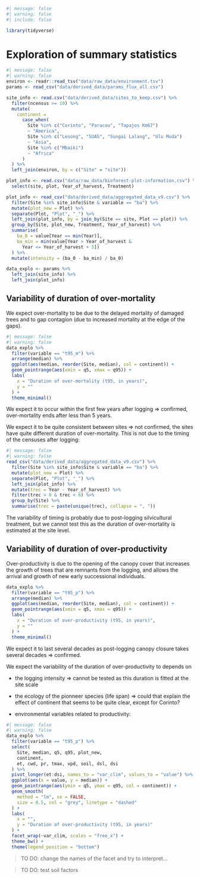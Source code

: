 ```r
#| message: false
#| warning: false
#| include: false

library(tidyverse)
```

# Exploration of summary statistics {.unnumbered}


```r
#| message: false
#| warning: false
environ <- readr::read_tsv("data/raw_data/environment.tsv")
params <- read_csv("data/derived_data/params_flux_all.csv")

site_info <- read.csv("data/derived_data/sites_to_keep.csv") %>%
  filter(ncensus >= 10) %>%
  mutate(
    continent =
      case_when(
        Site %in% c("Corinto", "Paracou", "Tapajos Km67")
        ~ "America",
        Site %in% c("Lesong", "SUAS", "Sungai Lalang", "Ulu Muda")
        ~ "Asia",
        Site %in% c("Mbaiki")
        ~ "Africa"
      )
  ) %>%
  left_join(environ, by = c("Site" = "site"))

plot_info <- read.csv("data/raw_data/bioforest-plot-information.csv") %>%
  select(site, plot, Year_of_harvest, Treatment)

plot_info <- read_csv("data/derived_data/aggregated_data_v9.csv") %>%
  filter(Site %in% site_info$Site & variable == "ba") %>%
  mutate(plot_new = Plot) %>%
  separate(Plot, "Plot", "_") %>%
  left_join(plot_info, by = join_by(Site == site, Plot == plot)) %>%
  group_by(Site, plot_new, Treatment, Year_of_harvest) %>%
  summarise(
    ba_0 = value[Year == min(Year)],
    ba_min = min(value[Year > Year_of_harvest &
      Year <= Year_of_harvest + 5])
  ) %>%
  mutate(intensity = (ba_0 - ba_min) / ba_0)

data_explo <- params %>%
  left_join(site_info) %>%
  left_join(plot_info)
```

## Variability of duration of over-mortality

We expect over-mortality to be due to the delayed mortality of damaged trees and to gap contagion (due to increased mortality at the edge of the gaps).

```r
#| message: false
#| warning: false
data_explo %>%
  filter(variable == "t95_m") %>%
  arrange(median) %>%
  ggplot(aes(median, reorder(Site, median), col = continent)) +
  geom_pointrange(aes(xmin = q5, xmax = q95)) +
  labs(
    x = "Duration of over-mortality (t95, in years)",
    y = ""
  ) +
  theme_minimal()
```

We expect it to occur within the first few years after logging => confirmed, over-mortality ends after less than 5 years.

We expect it to be quite consistent between sites => not confirmed, the sites have quite different duration of over-mortality.
This is not due to the timing of the censuses after logging: 

```r
#| message: false
#| warning: false
read_csv("data/derived_data/aggregated_data_v9.csv") %>%
  filter(Site %in% site_info$Site & variable == "ba") %>%
  mutate(plot_new = Plot) %>%
  separate(Plot, "Plot", "_") %>%
  left_join(plot_info) %>%
  mutate(trec = Year - Year_of_harvest) %>%
  filter(trec > 0 & trec < 6) %>%
  group_by(Site) %>%
  summarise(trec = paste(unique(trec), collapse = ", "))
```

The variability of timing is probably due to post-logging silvicultural treatment, but we cannot test this as the duration of over-mortality is estimated at the site level.


## Variability of duration of over-productivity

Over-productivity is due to the opening of the canopy cover that increases the growth of trees that are remnants from the logging, and allows the arrival and growth of new early successional individuals.


```r
data_explo %>%
  filter(variable == "t95_p") %>%
  arrange(median) %>%
  ggplot(aes(median, reorder(Site, median), col = continent)) +
  geom_pointrange(aes(xmin = q5, xmax = q95)) +
  labs(
    x = "Duration of over-productivity (t95, in years)",
    y = ""
  ) +
  theme_minimal()
```


We expect it to last several decades as post-logging canopy closure takes several decades => confirmed.

We expect the variability of the duration of over-productivity to depends on 

* the logging intensity => cannot be tested as this duration is fitted at the site scale

* the ecology of the pionneer species (life span) => could that explain the effect of continent that seems to be quite clear, except for Corinto?

* environmental variables related to productivity:

```r
#| message: false
#| warning: false
data_explo %>%
  filter(variable == "t95_p") %>%
  select(
    Site, median, q5, q95, plot_new,
    continent,
    et, cwd, pr, tmax, vpd, soil, dsl, dsi
  ) %>%
  pivot_longer(et:dsi, names_to = "var_clim", values_to = "value") %>%
  ggplot(aes(x = value, y = median)) +
  geom_pointrange(aes(ymin = q5, ymax = q95, col = continent)) +
  geom_smooth(
    method = "lm", se = FALSE,
    size = 0.5, col = "grey", linetype = "dashed"
  ) +
  labs(
    x = "",
    y = "Duration of over-productivity (t95, in years)"
  ) +
  facet_wrap(~var_clim, scales = "free_x") +
  theme_bw() +
  theme(legend_position = "bottom")
```

> TO DO: change the names of the facet and try to interpret...

> TO DO: test soil factors

